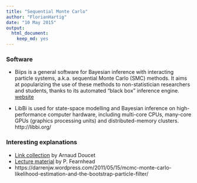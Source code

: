 ```yaml
---
title: "Sequential Monte Carlo"
author: "FlorianHartig"
date: "10 May 2015"
output:
  html_document:
    keep_md: yes
---
```




### Software

* Biips is a general software for Bayesian inference with interacting particle systems, a.k.a. sequential Monte Carlo (SMC) methods. It aims at popularizing the use of these methods to non-statistician researchers and students, thanks to its automated “black box” inference engine. [website](https://alea.bordeaux.inria.fr/biips/doku.php) 

* LibBi is used for state-space modelling and Bayesian inference on high-performance computer hardware, including multi-core CPUs, many-core GPUs (graphics processing units) and distributed-memory clusters. http://libbi.org/

### Interesting explanations

* [Link collection](http://www.stats.ox.ac.uk/~doucet/smc_resources.html) by Arnaud Doucet
* [Lecture material](http://www.maths.lancs.ac.uk/~fearnhea/GTP/) by P. Fearnhead
* https://darrenjw.wordpress.com/2011/05/15/mcmc-monte-carlo-likelihood-estimation-and-the-bootstrap-particle-filter/

